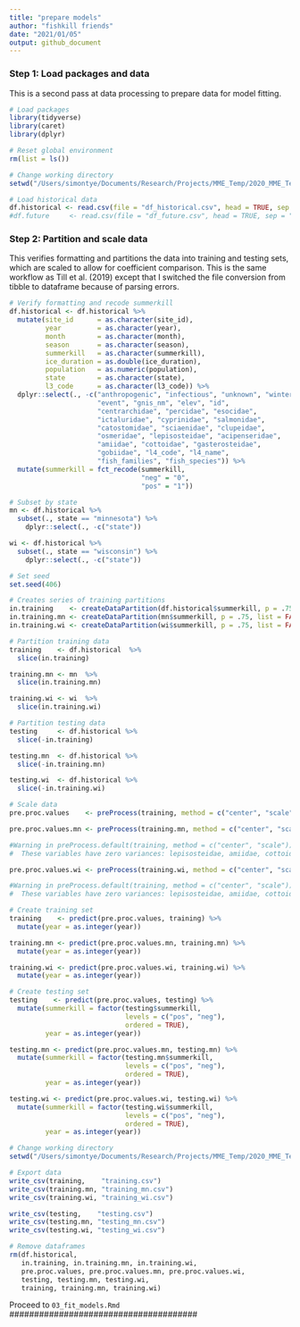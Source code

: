 ```yaml
---
title: "prepare models"
author: "fishkill friends"
date: "2021/01/05"
output: github_document
---
```


### Step 1: Load packages and data

This is a second pass at data processing to prepare data for model fitting.

```{r: Load packages and data}
# Load packages
library(tidyverse)
library(caret)
library(dplyr)

# Reset global environment
rm(list = ls())

# Change working directory
setwd("/Users/simontye/Documents/Research/Projects/MME_Temp/2020_MME_Temp/data/processed")

# Load historical data
df.historical <- read.csv(file = "df_historical.csv", head = TRUE, sep = ",")
#df.future     <- read.csv(file = "df_future.csv", head = TRUE, sep = ",")
```

### Step 2: Partition and scale data

This verifies formatting and partitions the data into training and testing sets, which are scaled to allow for coefficient comparison. This is the same workflow as Till et al. (2019) except that I switched the file conversion from tibble to dataframe because of parsing errors.

```{r: Partition and scale data}
# Verify formatting and recode summerkill
df.historical <- df.historical %>%
  mutate(site_id      = as.character(site_id),
         year         = as.character(year),
         month        = as.character(month),
         season       = as.character(season),
         summerkill   = as.character(summerkill),
         ice_duration = as.double(ice_duration),
         population   = as.numeric(population),
         state        = as.character(state),
         l3_code      = as.character(l3_code)) %>%
  dplyr::select(., -c("anthropogenic", "infectious", "unknown", "winterkill",
                      "event", "gnis_nm", "elev", "id",
                      "centrarchidae", "percidae", "esocidae",
                      "ictaluridae", "cyprinidae", "salmonidae",
                      "catostomidae", "sciaenidae", "clupeidae",
                      "osmeridae", "lepisosteidae", "acipenseridae",
                      "amiidae", "cottoidae", "gasterosteidae",
                      "gobiidae", "l4_code", "l4_name",
                      "fish_families", "fish_species")) %>%
  mutate(summerkill = fct_recode(summerkill,
                                 "neg" = "0",
                                 "pos" = "1"))

# Subset by state
mn <- df.historical %>%
  subset(., state == "minnesota") %>%
    dplyr::select(., -c("state"))

wi <- df.historical %>%
  subset(., state == "wisconsin") %>%
    dplyr::select(., -c("state"))

# Set seed
set.seed(406)

# Creates series of training partitions
in.training    <- createDataPartition(df.historical$summerkill, p = .75, list = FALSE)
in.training.mn <- createDataPartition(mn$summerkill, p = .75, list = FALSE)
in.training.wi <- createDataPartition(wi$summerkill, p = .75, list = FALSE)

# Partition training data
training    <- df.historical  %>%
  slice(in.training)

training.mn <- mn  %>%
  slice(in.training.mn)

training.wi <- wi  %>%
  slice(in.training.wi)

# Partition testing data
testing     <- df.historical %>%
  slice(-in.training)

testing.mn  <- df.historical %>%
  slice(-in.training.mn)

testing.wi  <- df.historical %>%
  slice(-in.training.wi)

# Scale data
pre.proc.values    <- preProcess(training, method = c("center", "scale"))

pre.proc.values.mn <- preProcess(training.mn, method = c("center", "scale"))

#Warning in preProcess.default(training, method = c("center", "scale")) :
#  These variables have zero variances: lepisosteidae, amiidae, cottoidae, gasterosteidae, gobiidae

pre.proc.values.wi <- preProcess(training.wi, method = c("center", "scale"))

#Warning in preProcess.default(training, method = c("center", "scale")) :
#  These variables have zero variances: lepisosteidae, amiidae, cottoidae, gasterosteidae, gobiidae

# Create training set
training    <- predict(pre.proc.values, training) %>%
  mutate(year = as.integer(year))

training.mn <- predict(pre.proc.values.mn, training.mn) %>%
  mutate(year = as.integer(year))

training.wi <- predict(pre.proc.values.wi, training.wi) %>%
  mutate(year = as.integer(year))

# Create testing set
testing    <- predict(pre.proc.values, testing) %>%
  mutate(summerkill = factor(testing$summerkill, 
                             levels = c("pos", "neg"), 
                             ordered = TRUE),
         year = as.integer(year))

testing.mn <- predict(pre.proc.values.mn, testing.mn) %>%
  mutate(summerkill = factor(testing.mn$summerkill, 
                             levels = c("pos", "neg"), 
                             ordered = TRUE),
         year = as.integer(year))

testing.wi <- predict(pre.proc.values.wi, testing.wi) %>%
  mutate(summerkill = factor(testing.wi$summerkill, 
                             levels = c("pos", "neg"), 
                             ordered = TRUE),
         year = as.integer(year))

# Change working directory
setwd("/Users/simontye/Documents/Research/Projects/MME_Temp/2020_MME_Temp/data/models")

# Export data
write_csv(training,    "training.csv")
write_csv(training.mn, "training_mn.csv")
write_csv(training.wi, "training_wi.csv")

write_csv(testing,    "testing.csv")
write_csv(testing.mn, "testing_mn.csv")
write_csv(testing.wi, "testing_wi.csv")

# Remove dataframes
rm(df.historical,
   in.training, in.training.mn, in.training.wi,
   pre.proc.values, pre.proc.values.mn, pre.proc.values.wi,
   testing, testing.mn, testing.wi,
   training, training.mn, training.wi)
```

######################################
Proceed to `03_fit_models.Rmd`
######################################

